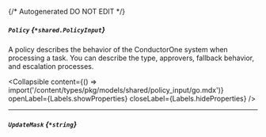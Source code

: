 {/* Autogenerated DO NOT EDIT  */}

##### `Policy` *{`*shared.PolicyInput`}*
A policy describes the behavior of the ConductorOne system when processing a task. You can describe the type, approvers, fallback behavior, and escalation processes.

<Collapsible content={() => import('/content/types/pkg/models/shared/policy_input/go.mdx')} openLabel={Labels.showProperties} closeLabel={Labels.hideProperties} />


---
##### `UpdateMask` *{`*string`}*


